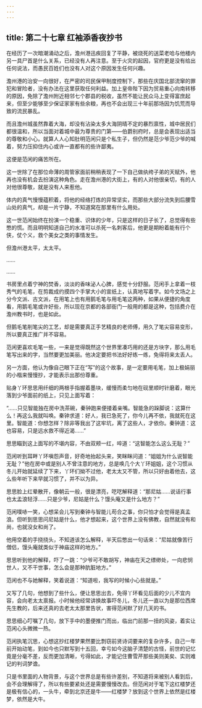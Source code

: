 ```yaml
---
---
---
```

title: 第二十七章 红袖添香夜抄书
---




在经历了一次暗潮涌动之后，澹州港迅疾回复了平静，被烧死的送菜老哈与他楼内另一具尸首是什么关系，已经没有人再注意。至于火灾的起因，官府更是没有给出任何说法，而愚民百姓们也没有人对这个原因发生任何兴趣。

澹州港的治安一向很好，在严密的司民保甲制度控制下，那些在庆国北部流窜的罪犯和冒险者，没有办法在这里获取任何利益。加上皇帝陛下因为贸易重心向南转移的原因，免除了澹州附近相邻七个郡县的税收，虽然不能让民众马上变得富庶起来，但至少能够至少保证家家有些余粮，再也不会出现三十年前那场因为饥荒而导致的流民暴乱。

而且澹州城虽然靠着大海，却没有沾染太多大海阴晴不定的暴烈禀性，城中居民们都很温和，所以当面对着城中最为尊贵的门第——伯爵别府时，总是会表现出适当的尊敬和小心。就算人人心知肚明范闲只是个私生子，但仍然是范少爷范少爷的喊着，努力压抑住内心或许一直都有的些许鄙夷。

这便是范闲的痛苦所在。

这一世除了在那位命薄的周管家面前稍稍表现了一下自己做纨绔子弟的天赋外，他再也没有机会去扮演这种角色。走在澹州港的大街上，有的人对他很亲切，有的人对他很尊敬，就是没有人来惹他。

体内的真气慢慢蕴积着，将他的经络打炼的异常坚实，而那些大部分流失到后腰雪山处的真气，却是一片宁静，不知道窝在那里有什么用处。

这一世范闲始终在扮演一个稳重、识体的少年，只是这样的日子长了，总觉得有些憋的慌。而且明明知道自己的水准可以杀死一名刺客后，他更是期盼着能有行个侠，仗个义，救个美女之类的事情发生。

但澹州港太平，太太平。

……

……

书房里点着宁神的焚香，淡淡的香味泌人心脾，感觉十分舒服。范闲手上拿着一枝秀气的毛笔，在剪裁成约摸四个手掌大小的宣纸上，认真地写着字。如今文场之上分今文派、古文派，在用笔上也有用鹅毛笔与用毛笔这两种，如果从便捷的角度看，用鹅毛笔或许好些，所以现在京都的各部衙门一般用的都是这种，包括费介在澹州教书时，也是如此。

但鹅毛笔削笔尖的工艺，却是需要真正手艺精良的老师傅，用久了笔尖容易变形，所以要真正推广并不容易。

范闲更喜欢毛笔一些，一来是觉得既然这个世界里凑巧用的还是方块字，那么用毛笔写出来的字，当然要更加美丽。他决定要把书法好好练一练，免得将来太丢人。

另一方面，他认为像自己眼下正在“写”的这个故事，是一定要用毛笔，加上极娟丽的小楷来慢慢抄，才能表示出那份尊重。

贴身丫环思思用纤细的两根手指握着墨块，缓慢而柔匀地在砚里顺时针磨着，眼光落到少爷面前的纸上，只见上面写着：

“……只见智能独在房中洗茶碗，秦钟跑来便搂着亲嘴。智能急的跺脚说：这算什么！再这么我就叫唤。秦钟求道：好人，我已急死了，你今儿再不依，我就死在这里。智能道：你想怎样？除非等我出了这牢坑，离了这些人，才依你。秦钟道：这也容易，只是远水救不得近渴……”

思思瞄到这上面写的不堪内容，不由双颊一红，啐道：“这智能怎么这么无耻？”

范闲听到耳畔丫环嗔怨声音，好奇地抬起头来，笑眯眯问道：“姐姐为什么说智能无耻？”他在房中或是别人不曾注意的地方，总是唤几个大丫环姐姐，这个习惯从冬儿开始就延续了下来，丫环们拗不过他，老太太又不管，所以只好由着他去，这么些年听下来早就习惯了，并不以为异。

思思脸上红晕散开，像朝云一般，很是漂亮，呓呓解释道：“那尼姑……说话行事也太孟浪轻浮……只是少爷，尼姑是什么？馒头庵又是什么地方？”

范闲噗哧一笑，心想呆会儿写到秦钟与智能儿苟合之事，你只怕才会觉得是真孟浪。但听到思思问尼姑是什么，他才想起来，这个世界上没有佛教，自然就没有和尚，也就没女和尚了。

他用空着的手挠挠头，不知道该怎么解释，半天后憋出一句话来：“尼姑就像苦行僧侣，馒头庵就类似于神庙这样的地方。”

思思听到他的解释，吓了一跳：“少爷可不敢胡写，神庙在天之缥缈处，一向悲悯世人，又不干世事，怎么会是那种肮脏地方。”

范闲也不与她解释，笑着说道：“知道啦，我写的时候小心些就是。”

又写了几句，他想到了些什么，便让思思出去，免得丫环看见后面的少儿不宜内容，会向老太太禀报。小时候他经常讲换故事吓冬儿，冬儿还一直以为是那位西席先生教的，后来还真的去老太太那里告状，害得范闲默了好几天的书。

思思细心叮嘱了几句，放下手中的墨便推门而出，临出门前那一扭的风姿，着实让范闲心头微微一热。

范闲执笔沉思，心想这抄红楼梦果然要比剽窃前贤诗词要来的复杂许多，自己一年前开始动笔，到如今也只默写到十五回，幸亏如今这脑子清楚的古怪，前世的记忆竟是分毫不差，反而更加清晰，亏得如此，才能记住曹雪芹那些美则美矣、实则难记的判词梦谵。

只是书里面的人物背景，与这个世界总是有些许差别，不知道将来被别人看到后，会不会理解得了，所以有些要紧处还是需要慢慢改去。但范闲对于笔下这红楼梦还是极有信心的，一头牛，牵到北京还是牛——红楼梦？放到这个世界上依然是红楼梦，依然是大牛。